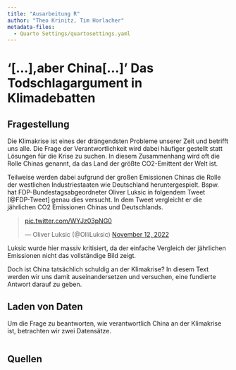 ```yaml
---
title: "Ausarbeitung R"
author: "Theo Krinitz, Tim Horlacher"
metadata-files: 
  - Quarto Settings/quartosettings.yaml
---
```


# '[...],aber China[...]' Das Todschlagargument in Klimadebatten

<!-- Definition/Formulierung der Fragestellung -->
## Fragestellung

Die Klimakrise ist eines der drängendsten Probleme unserer Zeit und betrifft uns alle. Die Frage der Verantwortlichkeit wird dabei häufiger gestellt statt Lösungen für die Krise zu suchen. In diesem Zusammenhang wird oft die Rolle Chinas genannt, da das Land der größte CO2-Emittent der Welt ist. 

Teilweise werden dabei aufgrund der großen Emissionen Chinas die Rolle der westlichen Industriestaaten wie Deutschland heruntergespielt. Bspw. hat FDP-Bundestagsabgeordneter Oliver Luksic in folgendem Tweet [@FDP-Tweet] genau dies versucht. In dem Tweet vergleicht er die jährlichen CO2 Emissionen Chinas und Deutschlands.

<blockquote class="twitter-tweet"><p lang="zxx" dir="ltr"><a href="https://t.co/WYJz03pNG0">pic.twitter.com/WYJz03pNG0</a></p>&mdash; Oliver Luksic (@OlliLuksic) <a href="https://twitter.com/OlliLuksic/status/1591531008754589704?ref_src=twsrc%5Etfw">November 12, 2022</a></blockquote> <script async src="https://platform.twitter.com/widgets.js" charset="utf-8"></script> 

Luksic wurde hier massiv kritisiert, da der einfache Vergleich der jährlichen Emissionen nicht das vollständige Bild zeigt.

Doch ist China tatsächlich schuldig an der Klimakrise? In diesem Text werden wir uns damit auseinandersetzen und versuchen, eine fundierte Antwort darauf zu geben. 

<!-- Laden der Daten -->
## Laden von Daten
Um die Frage zu beantworten, wie verantwortlich China an der Klimakrise ist, betrachten wir zwei Datensätze. 

``` .r

```
<!-- Bearbeiten/Transformieren der Daten -->

<!-- Geeignete Visualisierung und Aggregation der Daten -->

<!-- Zusammenfassung und Schlussfolgerung -->

## Quellen
::: {#refs}
:::
